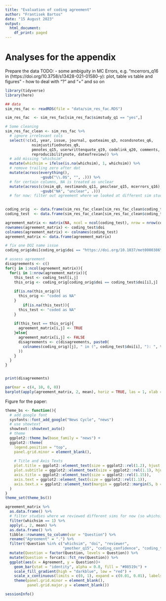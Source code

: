 ```yaml
---
title: "Evaluation of coding agreement"
author: "Frantisek Bartos"
date: "15 August 2023"
output:
  html_document:
    df_print: paged
---
```



# Analyses for the appendix

Prepare the data
TODO:
- some ambiguity in MC Errors, e.g. "mcerrors_q16 in (https://doi.org/10.3758/s13428-021-01580-y): plot, table vs table and figures" 
- how to deal with "?" and "+" and so on

```r
library(tidyverse)
library(here)

## data
sim_res_fac <- readRDS(file = "data/sim_res_fac.RDS")

sim_res_fac  <- sim_res_fac[sim_res_fac$simstudy_q1 == "yes",]

# Some cleaning
sim_res_fac_clean <- sim_res_fac %>% 
  # ignore irrelevant cols
  select(!c(x1, year, issue, journal, quoteaims_q3, ncondsnotes_q6,
            nsimjustifiednotes_q9,
            pmnotes_q15, userwrittenquote_q19, codelink_q20, comments, 
            reproducibilitynote, dateofreview)) %>% 
  # add missing "whichsim"
  mutate(whichsim = ifelse(is.na(whichsim), 1, whichsim)) %>% 
  # remove trailing zero after dot
  mutate(across(everything(),
                ~gsub("\\.0$", "", .))) %>% 
  # for certain columns, NA is treated as unclear
  mutate(across(c(nsim_q8, nestimands_q11, pmsclear_q15, mcerrors_q16),
                ~gsub("NA", "unclear", .)))
  # for now: filter out agreement where we looked at different sim study
  

coding_orig  <- data.frame(sim_res_fac_clean[sim_res_fac_clean$coding_type == "assessment",])
coding_test  <- data.frame(sim_res_fac_clean[sim_res_fac_clean$coding_type == "agreement",])

agreement_matrix <- matrix(NA, ncol = ncol(coding_test), nrow = nrow(coding_test))
rownames(agreement_matrix) <- coding_test$doi
colnames(agreement_matrix) <- colnames(coding_test)
agreement_matrix <- data.frame(agreement_matrix)

# fix one DOI name issue
coding_orig$doi[coding_orig$doi == "https://doi.org/10.1037/met0000386\r\n"] <- "https://doi.org/10.1037/met0000386"

```



```r
# assess agreement
disagreements <- c()
for(j in 1:ncol(agreement_matrix)){
  for(i in 1:nrow(agreement_matrix)){
    this_test <- coding_test[i,j]
    this_orig <- coding_orig[coding_orig$doi == coding_test$doi[i],j]
    
    if(is.na(this_orig)){
      this_orig <- "coded as NA"
    }
        if(is.na(this_test)){
      this_test <- "coded as NA"
    }
    
    if(this_test == this_orig){
      agreement_matrix[i,j] <- TRUE
    }else{
      agreement_matrix[i,j] <- FALSE
      disagreements <- c(disagreements, paste0(
        colnames(coding_orig)[j], " in (", coding_test$doi[i], "): ", this_orig, " vs ", this_test
      ))
    }
  }    
}


print(disagreements)

```


```r
par(mar = c(4, 10, 0, 0))
barplot(apply(agreement_matrix, 2, mean), horiz = TRUE, las = 1, xlab = "Proportion agreement")

```


Figure for the paper:
```r
theme_bs <- function(){
  # add google font
  sysfonts::font_add_google("News Cycle", "news")
  # use showtext
  showtext::showtext_auto()
  # theme
  ggplot2::theme_bw(base_family = "news") + 
  ggplot2::theme(
    legend.position = "top",
    panel.grid.minor = element_blank(),
    
    # Title and Axis Texts
    plot.title = ggplot2::element_text(size = ggplot2::rel(1.2), hjust = 0.5),
    plot.subtitle = ggplot2::element_text(size = ggplot2::rel(1.1), hjust = 0.5),
    axis.title = ggplot2::element_text(size = ggplot2::rel(1.15)),
    axis.text = ggplot2::element_text(size = ggplot2::rel(1.1)),
    axis.text.x = ggplot2::element_text(margin = ggplot2::margin(5, b = 10))
  )
}
theme_set(theme_bs())

agreement_matrix %>% 
  as.data.frame() %>% 
  # filter studies where we reviewed different sims for now (so whichsim == TRUE/1)
  filter(whichsim == 1) %>% 
  apply(., 2, mean) %>% 
  as.data.frame() %>% 
  tibble::rownames_to_column(var = "Question") %>% 
  rename("Agreement" = ".") %>% 
  filter(!Question %in% c("whichsim", "doi", "reviewer", 
                          "pmother_q15", "coding_confidence", "coding_type")) %>% 
  mutate(Question = factor(Question, levels = Question)) %>%
  mutate(Question = forcats::fct_rev(Question)) %>% 
  ggplot(aes(x = Agreement, y = Question))+
    geom_bar(stat = "identity", alpha = 0.8, fill = "#08519c") +
    scale_fill_gradient(high = "darkblue", low = "red") +
    scale_x_continuous(limits = c(0, 1), expand = c(0.01, 0.01), labels = scales::percent) +
    theme(panel.grid.minor = element_blank(),
          panel.grid.major.y = element_blank())

```




```r
sessionInfo()
```

